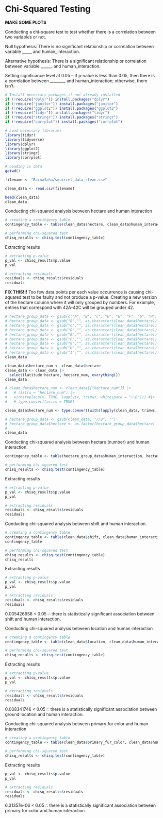 # Chi-Squared Testing

**MAKE SOME PLOTS**

Conducting a chi-square test to test whether there is a correlation between two variables or not.

Null hypothesis: There is no significant relationship or correlation between variable \_\_\_\_\_ and human_interaction.

Alternative hypothesis: There is a significant relationship or correlation between variable \_\_\_\_\_\_ and human_interaction.

Setting significance level at 0.05 – if p-value is less than 0.05, then there is a correlation between \_\_\_\_\_\_\_\_ and human_interaction; otherwise, there isn't.

```r
# Install necessary packages if not already installed
if (!require("dplyr")) install.packages("dplyr") 
if (!require("janitor")) install.packages("janitor")
if (!require("ggplot2")) install.packages("ggplot2")
if (!require("tidyr")) install.packages("tidyr")
if (!require("stringr")) install.packages("stringr")
if (!require("corrplot")) install.packages("corrplot")

# Load necessary libraries
library(tidyr) 
library(tidyverse) 
library(dplyr) 
library(ggplot2) 
library(stringr)
library(corrplot)

# Loading in data
getwd()

filename <- "RaimaSaha/squirrel_data_clean.csv"

clean_data <- read.csv(filename)  

head(clean_data)
clean_data
```

Conducting chi-squared analysis between hectare and human interaction

```r
# creating a contingency table
contingency_table <- table(clean_data$hectare, clean_data$human_interaction)

# performing chi-squared test
chisq_results <- chisq.test(contingency_table)
```

Extracting results

```r
# extracting p-value
p_val <- chisq_results$p.value
p_val

# extracting residuals
residuals <- chisq_results$residuals
residuals
```

**FIX THIS!!!** Too few data points per each value occurrence is causing chi-squared test to be faulty and not produce a p-value. Creating a new version of the hectare column where it will only grouped by numbers. For example, entries that correspond with 42A-42C will be grouped under 42.

```r
# hectare_group_data <- gsub(c("A", "B", "C", "D", "E", "F", "G", "H", "I"),"", as.character(clean_data$hectare))
# hectare_group_data <- gsub("B","", as.character(clean_data$hectare))
# hectare_group_data <- gsub("C","", as.character(clean_data$hectare))
# hectare_group_data <- gsub("D","", as.character(clean_data$hectare))
# hectare_group_data <- gsub("E","", as.character(clean_data$hectare))
# hectare_group_data <- gsub("F","", as.character(clean_data$hectare))
# hectare_group_data <- gsub("G","", as.character(clean_data$hectare))
# hectare_group_data <- gsub("H","", as.character(clean_data$hectare))
# hectare_group_data <- gsub("I","", as.character(clean_data$hectare))
clean_data

clean_data$hectare_num <- clean_data$hectare
clean_data <- clean_data |>
  select(latitude:hectare, hectare_num, everything())
clean_data

# clean_data$hectare_num <- clean_data[["hectare_num"]] |>
#   # list(x = "hectare_num") |>
#   with(replace(x, TRUE, lapply(x, trimws, whitespace = "\\D"))) #|>
#   # type.convert(as.is = TRUE)

clean_data$hectare_num <- type.convert(with(lapply(clean_data, trimws, whitespace = "\\D")), as.is = FALSE)

# hectare_group_data <- gsub(clean_data, "//D", "")
# hectare_group_data$hectare <- as.factor(hectare_group_data$hectare)
# 
clean_data
```

Conducting chi-squared analysis between hectare (number) and human interaction.

```r
contingency_table <- table(hectare_group_data$human_interaction, hectare_group_data$hectare)

# performing chi-squared test
chisq_results <- chisq.test(contingency_table)
```

Extracting results

```r
# extracting p-value
p_val <- chisq_results$p.value
p_val

# extracting residuals
residuals <- chisq_results$residuals
residuals
```

Conducting chi-squared analysis between shift and human interaction.

```r
# creating a contingency table
contingency_table <- table(clean_data$shift, clean_data$human_interaction)
contingency_table

# performing chi-squared test
chisq_results <- chisq.test(contingency_table)
chisq_results
```

Extracting results

```r
# extracting p-value
p_val <- chisq_results$p.value
p_val

# extracting residuals
residuals <- chisq_results$residuals
residuals
```

0.005426958 \< 0.05 ∴ there is statistically significant association between shift and human interaction.

Conducting chi-squared analysis between location and human interaction

```r
# creating a contingency table
contingency_table <- table(clean_data$location, clean_data$human_interaction)

# performing chi-squared test
chisq_results <- chisq.test(contingency_table)
```

Extracting results

```r
# extracting p-value
p_val <- chisq_results$p.value
p_val

# extracting residuals
residuals <- chisq_results$residuals
residuals
```

0.008341746 \< 0.05 ∴ there is a statistically significant association between ground location and human interaction.

Conducting chi-squared analysis between primary fur color and human interaction

```r
# creating a contingency table
contingency_table <- table(clean_data$primary_fur_color, clean_data$human_interaction)

# performing chi-squared test
chisq_results <- chisq.test(contingency_table)
```

Extracting results

```r
p_val <- chisq_results$p.value
p_val

# extracting residuals
residuals <- chisq_results$residuals
residuals
```

6.31357e-06 \< 0.05 ∴ there is a statistically significant association between primary fur color and human interaction.
